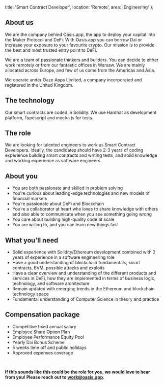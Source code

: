  title: 'Smart Contract Developer',
  location: 'Remote',
  area: 'Engineering'
};

## About us
We are the company behind Oasis.app, the app to deploy your capital into the Maker Protocol and DeFi. With Oasis.app you can borrow Dai or increase your exposure to your favourite crypto. Our mission is to provide the best and most trusted entry point to DeFi. 

We are a team of passionate thinkers and builders. You can decide to either work remotely or from our fantastic offices in Warsaw. We are mainly allocated across Europe, and few of us come from the Americas and Asia. 

We operate under Oazo Apps Limited, a company incorporated and registered in the United Kingdom.

## The technology
Our smart contracts are coded in Solidity. We use Hardhat as development platform, Typescript and mocha js for tests.

## The role
We are looking for talented engineers to work as Smart Contract Developers. Ideally, the candidates should have 2-3 years of coding experience building smart contracts and writing tests, and solid knowledge and working experience as software engineers.

## About you
- You are both passionate and skilled in problem solving
- You’re curious about leading-edge technologies and new models of financial markets
- You’re passionate about DeFi and Blockchain
- You’re a collaborator at heart who loves to share knowledge with others and also able to communicate when you see something going wrong
- You care about building high-quality code at scale
- You are willing to, and you can learn new things fast

## What you’ll need
- Solid experience with Solidity/Ethereum development combined with 3 years of experience in a software engineering role
- Have a good understanding of blockchain fundamentals, smart contracts, EVM, possible attacks and exploits
- Have a clear overview and understanding of the different products and services in DeFi, how they are implemented in terms of business logic, technology, and software architecture
- Remain updated with emerging trends in the Ethereum and blockchain technology space
- Fundamental understanding of Computer Science in theory and practice

## Compensation package
- Competitive fixed annual salary
- Employee Share Option Plan
- Employee Performance Equity Pool
- Yearly Dai Bonus Scheme
- 5 weeks time off and public holidays
- Approved expenses coverage

<br/>

**If this sounds like this could be the role for you, we would love to hear from you! Please reach out to [work@oasis.app](mailto:work@oasis.app).**

